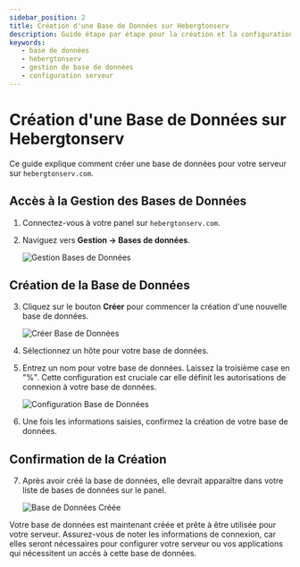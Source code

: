 ```yaml
---
sidebar_position: 2
title: Création d'une Base de Données sur Hebergtonserv
description: Guide étape par étape pour la création et la configuration d'une base de données sur Hebergtonserv
keywords:
   - base de données
   - hebergtonserv
   - gestion de base de données
   - configuration serveur
---
```


# Création d'une Base de Données sur Hebergtonserv

Ce guide explique comment créer une base de données pour votre serveur sur `hebergtonserv.com`.

## Accès à la Gestion des Bases de Données

1. Connectez-vous à votre panel sur `hebergtonserv.com`.

2. Naviguez vers **Gestion -> Bases de données**.

   ![Gestion Bases de Données](https://i.imgur.com/hA3snXS.png)

## Création de la Base de Données

3. Cliquez sur le bouton **Créer** pour commencer la création d'une nouvelle base de données.

   ![Créer Base de Données](https://i.imgur.com/72QsStd.png)

4. Sélectionnez un hôte pour votre base de données.

5. Entrez un nom pour votre base de données. Laissez la troisième case en "%". Cette configuration est cruciale car elle définit les autorisations de connexion à votre base de données.

   ![Configuration Base de Données](https://i.imgur.com/qTP5wWk.png)

6. Une fois les informations saisies, confirmez la création de votre base de données.

## Confirmation de la Création

7. Après avoir créé la base de données, elle devrait apparaître dans votre liste de bases de données sur le panel.

   ![Base de Données Créée](https://i.imgur.com/jh6rkHs.png)

Votre base de données est maintenant créée et prête à être utilisée pour votre serveur. Assurez-vous de noter les informations de connexion, car elles seront nécessaires pour configurer votre serveur ou vos applications qui nécessitent un accès à cette base de données.